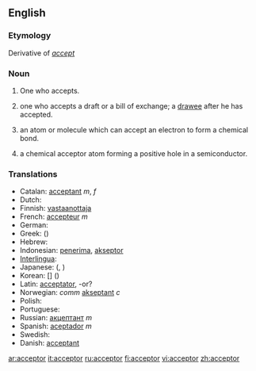 ==English==

===Etymology===
Derivative of ''[[accept]]''

===Noun===
{{en-noun}}

# One who accepts.
# {{cattag|In law and commerce}} one who accepts a draft or a bill of exchange; a [[drawee]] after he has accepted.
# {{chemistry}} an atom or molecule which can accept an electron to form a chemical bond.
# {{physics}} a chemical acceptor atom forming a positive hole in a semiconductor.

===Translations===
*Catalan: [[acceptant]] ''m'', ''f''
*Dutch: [[]] '' ''
*Finnish: [[vastaanottaja]]
*French: [[accepteur]] ''m''
*German: [[]] '' ''
*Greek:[[]] ([[]])
*Hebrew: [[]] '' ''
*Indonesian: [[terima|penerima]], [[akseptor]]
*[[Interlingua]]: [[]]
*Japanese: [[]] ([[]], )
*Korean: [[]] [] ()
*Latin: [[acceptator]], -or?
*Norwegian: ''comm'' [[akseptant]] ''c''
*Polish: [[]]
*Portuguese: [[]] '' ''
*Russian: [[акцептант]] ''m''
*Spanish: [[aceptador]] ''m''
*Swedish: [[]] '' ''
*Danish:  [[acceptant]] '' ''

[[ar:acceptor]]
[[it:acceptor]]
[[ru:acceptor]]
[[fi:acceptor]]
[[vi:acceptor]]
[[zh:acceptor]]